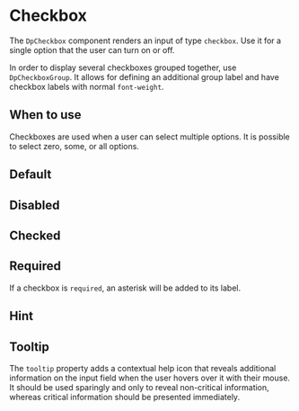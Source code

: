 
<Meta of={DpCheckboxStories} />

# Checkbox

The `DpCheckbox` component renders an input of type `checkbox`. Use it for a single option that the user
can turn on or off.

In order to display several checkboxes grouped together, use `DpCheckboxGroup`.
It allows for defining an additional group label and have checkbox labels with normal `font-weight`.

## When to use

Checkboxes are used when a user can select multiple options. It is possible to select zero,
some, or all options.

## Default

<Canvas of={DpCheckboxStories.Default} />

## Disabled

<Canvas of={DpCheckboxStories.Disabled} />

## Checked

<Canvas of={DpCheckboxStories.Checked} />

## Required

If a checkbox is `required`, an asterisk will be added to its label.

<Canvas of={DpCheckboxStories.Required} />

## Hint

<Canvas of={DpCheckboxStories.Hint} />

## Tooltip

The `tooltip` property adds a contextual help icon that reveals additional information on the input field when the user
hovers over it with their mouse. It should be used sparingly and only to reveal non-critical information, whereas
critical information should be presented immediately.

<Canvas of={DpCheckboxStories.Tooltip} />